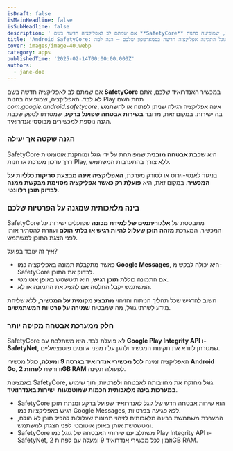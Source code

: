 ```yaml
---
isDraft: false
isMainHeadline: false
isSubHeadline: false
description: ' אם שמתם לב לאפליקציה חדשה בשם **SafetyCore** במכשיר האנדרואיד שלכם, אתם לא לבד. האפליקציה, שמופיעה בחנות Play תחת השם _com.google.android.s'
title: 'Android SafetyCore: גוגל התקינה אפליקציה חדשה בסמארטפון שלכם – הנה למה'
cover: images/image-40.webp
category: apps
publishedTime: '2025-02-14T00:00:00.000Z'
authors:
  - jane-doe
---
```


אם שמתם לב לאפליקציה חדשה בשם **SafetyCore** במכשיר האנדרואיד שלכם, אתם לא לבד. האפליקציה, שמופיעה בחנות Play תחת השם _com.google.android.safetycore_, אינה אפליקציה רגילה שניתן לפתוח או להשתמש בה ישירות. במקום זאת, מדובר **בשירות אבטחה שפועל ברקע**, שמטרתו לספק שכבת הגנה נוספת למכשירים מבוססי אנדרואיד.

### **הגנה שקטה אך יעילה**

SafetyCore היא **שכבת אבטחה מובנית** שמפותחת על ידי גוגל ומותקנת אוטומטית דרך עדכון מערכת או חנות Play, ללא צורך בהתערבות המשתמש.

בניגוד לאנטי-וירוס או לסורק מערכת, **האפליקציה אינה מבצעת סריקות כלליות על המכשיר**. במקום זאת, היא **פועלת רק כאשר אפליקציה מסוימת מבקשת ממנה לבדוק תוכן רלוונטי**.

### **בינה מלאכותית שמגנה על הפרטיות שלכם**

SafetyCore מתבססת על **אלגוריתמים של למידת מכונה** שפועלים ישירות על המכשיר. המערכת **מזהה תוכן שעלול להיות רגיש או בלתי הולם** ועוזרת להסתיר אותו לפני הצגת התוכן למשתמש.

איך זה עובד בפועל?

- כאשר מתקבלת תמונה באפליקציה כמו **Google Messages**, היא יכולה לבקש מ-SafetyCore לבדוק את התוכן.
- אם התמונה כוללת **תוכן רגיש**, היא תיטשטש באופן אוטומטי.
- המשתמש יקבל החלטה אם להציג את התמונה או לא.

חשוב להדגיש שכל תהליך הניתוח והזיהוי **מתבצע מקומית על המכשיר**, ללא שליחת מידע לשרתי גוגל, מה שמבטיח **שמירה על פרטיות המשתמשים**.

### **חלק ממערכת אבטחה מקיפה יותר**

SafetyCore לא פועלת לבד. היא משתלבת עם **Google Play Integrity API ו-SafetyNet**, שמטרתן לוודא את תקינות המכשיר ולהגן עליו מפני איומים פוטנציאליים.

האפליקציה זמינה **לכל מכשירי אנדרואיד בגרסה 9 ומעלה**, כולל מכשירי **Android Go**, ודורשת **לפחות 2GB RAM** לפעולה תקינה.

באמצעות SafetyCore, גוגל מחזקת את מחויבותה לאבטחה ולפרטיות, תוך שימוש **במערכות בינה מלאכותית חכמות שמוטמעות ישירות באנדרואיד**.

- SafetyCore הוא שירות אבטחה חדש של גוגל לאנדרואיד שפועל ברקע ומנתח תוכן רגיש באפליקציות כמו Google Messages, ללא פגיעה בפרטיות.
- המערכת משתמשת בבינה מלאכותית לזיהוי תמונות שעלולות להכיל תוכן לא הולם, ומטשטשת אותן באופן אוטומטי לפני הצגתן למשתמש.
- SafetyCore משתלב עם שירותי האבטחה של גוגל כמו Play Integrity API ו-SafetyNet, וזמין לכל מכשירי אנדרואיד 9 ומעלה עם לפחות 2GB RAM.
